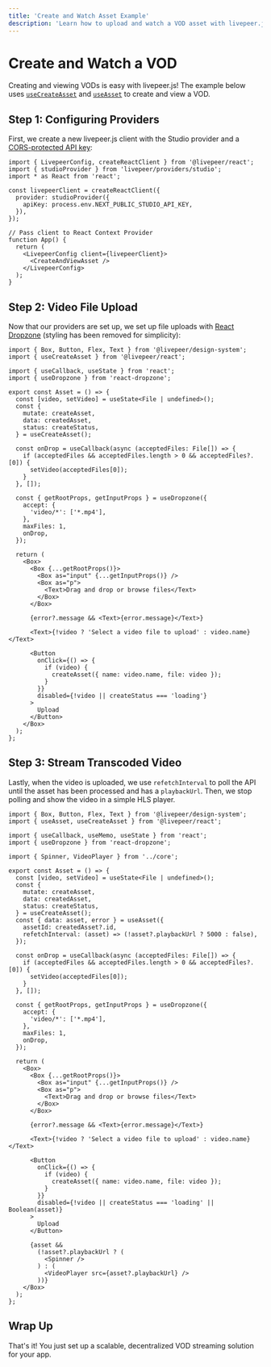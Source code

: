 ```yaml
---
title: 'Create and Watch Asset Example'
description: 'Learn how to upload and watch a VOD asset with livepeer.js'
---
```



# Create and Watch a VOD

Creating and viewing VODs is easy with livepeer.js! The example below uses [`useCreateAsset`](/docs/hooks/useCreateAsset)
and [`useAsset`](/docs/hooks/useAsset) to create and view a VOD.

<Asset />

## Step 1: Configuring Providers

First, we create a new livepeer.js client with the Studio provider and a [CORS-protected API key](/docs/providers/studio):

```tsx
import { LivepeerConfig, createReactClient } from '@livepeer/react';
import { studioProvider } from 'livepeer/providers/studio';
import * as React from 'react';

const livepeerClient = createReactClient({
  provider: studioProvider({
    apiKey: process.env.NEXT_PUBLIC_STUDIO_API_KEY,
  }),
});

// Pass client to React Context Provider
function App() {
  return (
    <LivepeerConfig client={livepeerClient}>
      <CreateAndViewAsset />
    </LivepeerConfig>
  );
}
```

## Step 2: Video File Upload

Now that our providers are set up, we set up file uploads with [React Dropzone](https://react-dropzone.js.org/) (styling has
been removed for simplicity):

```tsx
import { Box, Button, Flex, Text } from '@livepeer/design-system';
import { useCreateAsset } from '@livepeer/react';

import { useCallback, useState } from 'react';
import { useDropzone } from 'react-dropzone';

export const Asset = () => {
  const [video, setVideo] = useState<File | undefined>();
  const {
    mutate: createAsset,
    data: createdAsset,
    status: createStatus,
  } = useCreateAsset();

  const onDrop = useCallback(async (acceptedFiles: File[]) => {
    if (acceptedFiles && acceptedFiles.length > 0 && acceptedFiles?.[0]) {
      setVideo(acceptedFiles[0]);
    }
  }, []);

  const { getRootProps, getInputProps } = useDropzone({
    accept: {
      'video/*': ['*.mp4'],
    },
    maxFiles: 1,
    onDrop,
  });

  return (
    <Box>
      <Box {...getRootProps()}>
        <Box as="input" {...getInputProps()} />
        <Box as="p">
          <Text>Drag and drop or browse files</Text>
        </Box>
      </Box>

      {error?.message && <Text>{error.message}</Text>}

      <Text>{!video ? 'Select a video file to upload' : video.name}</Text>

      <Button
        onClick={() => {
          if (video) {
            createAsset({ name: video.name, file: video });
          }
        }}
        disabled={!video || createStatus === 'loading'}
      >
        Upload
      </Button>
    </Box>
  );
};
```

## Step 3: Stream Transcoded Video

Lastly, when the video is uploaded, we use `refetchInterval` to poll the API until the asset has been processed and
has a `playbackUrl`. Then, we stop polling and show the video in a simple HLS player.

```tsx
import { Box, Button, Flex, Text } from '@livepeer/design-system';
import { useAsset, useCreateAsset } from '@livepeer/react';

import { useCallback, useMemo, useState } from 'react';
import { useDropzone } from 'react-dropzone';

import { Spinner, VideoPlayer } from '../core';

export const Asset = () => {
  const [video, setVideo] = useState<File | undefined>();
  const {
    mutate: createAsset,
    data: createdAsset,
    status: createStatus,
  } = useCreateAsset();
  const { data: asset, error } = useAsset({
    assetId: createdAsset?.id,
    refetchInterval: (asset) => (!asset?.playbackUrl ? 5000 : false),
  });

  const onDrop = useCallback(async (acceptedFiles: File[]) => {
    if (acceptedFiles && acceptedFiles.length > 0 && acceptedFiles?.[0]) {
      setVideo(acceptedFiles[0]);
    }
  }, []);

  const { getRootProps, getInputProps } = useDropzone({
    accept: {
      'video/*': ['*.mp4'],
    },
    maxFiles: 1,
    onDrop,
  });

  return (
    <Box>
      <Box {...getRootProps()}>
        <Box as="input" {...getInputProps()} />
        <Box as="p">
          <Text>Drag and drop or browse files</Text>
        </Box>
      </Box>

      {error?.message && <Text>{error.message}</Text>}

      <Text>{!video ? 'Select a video file to upload' : video.name}</Text>

      <Button
        onClick={() => {
          if (video) {
            createAsset({ name: video.name, file: video });
          }
        }}
        disabled={!video || createStatus === 'loading' || Boolean(asset)}
      >
        Upload
      </Button>

      {asset &&
        (!asset?.playbackUrl ? (
          <Spinner />
        ) : (
          <VideoPlayer src={asset?.playbackUrl} />
        ))}
    </Box>
  );
};
```

## Wrap Up

That's it! You just set up a scalable, decentralized VOD streaming solution for your app.
